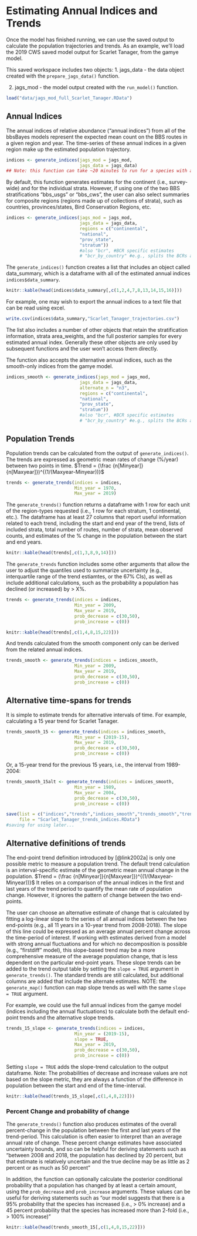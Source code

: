 # Estimating Annual Indices and Trends {#IndicesTrends}

Once the model has finished running, we can use the saved output to calculate the population trajectories and trends. As an example, we'll load the 2019 CWS saved model output for Scarlet Tanager, from the gamye model.

This saved workspace includes two objects: 1. jags_data - the data object created with the `prepare_jags_data()` function.

2.  jags_mod - the model output created with the `run_model()` function.

```r
load("data/jags_mod_full_Scarlet_Tanager.RData")

```

## Annual Indices

The annual indices of relative abundance ("annual indices") from all of the bbsBayes models represent the expected mean count on the BBS routes in a given region and year. The time-series of these annual indices in a given region make up the estimated population trajectory.

```r
indices <- generate_indices(jags_mod = jags_mod,
                            jags_data = jags_data)
## Note: this function can take ~20 minutes to run for a species with a broad range (many strata) and if the model run included a long time-series (many years).
```

By default, this function generates estimates for the continent (i.e., survey-wide) and for the individual strata. However, if using one of the two BBS stratifications "bbs_usgs" or "bbs_cws", the user can also select summaries for composite regions (regions made up of collections of strata), such as countries, provinces/states, Bird Conservation Regions, etc.

```r
indices <- generate_indices(jags_mod = jags_mod,
                            jags_data = jags_data,
                            regions = c("continental",
                            "national",
                            "prov_state",
                            "stratum"))
                            #also "bcr", #BCR specific estimates
                            # "bcr_by_country" #e.g., splits the BCRs along the national borders
```

The `generate_indices()` function creates a list that includes an object called data_summary, which is a dataframe with all of the estimated annual indices `indices$data_summary`.

```r
knitr::kable(head(indices$data_summary[,c(1,2,4,7,8,13,14,15,16)]))
```

For example, one may wish to export the annual indices to a text file that can be read using excel.

```r
write.csv(indices$data_summary,"Scarlet_Tanager_trajectories.csv")
```

The list also includes a number of other objects that retain the stratification information, strata area_weights, and the full posterior samples for every estimated annual index. Generally these other objects are only used by subsequent functions and the user won't access them directly.

The function also accepts the alternative annual indices, such as the smooth-only indices from the gamye model.

```r
indices_smooth <- generate_indices(jags_mod = jags_mod,
                            jags_data = jags_data,
                            alternate_n = "n3",
                            regions = c("continental",
                            "national",
                            "prov_state",
                            "stratum"))
                            #also "bcr", #BCR specific estimates
                            # "bcr_by_country" #e.g., splits the BCRs along the national borders
```

## Population Trends

Population trends can be calculated from the output of `generate_indices()`. The trends are expressed as geometric mean rates of change (%/year) between two points in time. $Trend = (\frac {n[Minyear]}{n[Maxyear]})^{(1/(Maxyear-Minyear))}$

```r
trends <- generate_trends(indices = indices,
                          Min_year = 1970,
                          Max_year = 2019)
```

The `generate_trends()` function returns a dataframe with 1 row for each unit of the region-types requested (i.e., 1 row for each stratum, 1 continental, etc.). The dataframe has at least 27 columns that report useful information related to each trend, including the start and end year of the trend, lists of included strata, total number of routes, number of strata, mean observed counts, and estimates of the % change in the population between the start and end years.

```r
knitr::kable(head(trends[,c(1,3,8,9,14)]))
```

The `generate_trends` function includes some other arguments that allow the user to adjust the quantiles used to summarize uncertainty (e.g., interquartile range of the trend estiamtes, or the 67% CIs), as well as include additional calculations, such as the probability a population has declined (or increased) by \> X%.

```r
trends <- generate_trends(indices = indices,
                          Min_year = 2009,
                          Max_year = 2019,
                          prob_decrease = c(30,50),
                          prob_increase = c(0))
```

```r
knitr::kable(head(trends[,c(1,4,8,15,22)]))
```

And trends calculated from the smooth component only can be derived from the related annual indices.

```r
trends_smooth <- generate_trends(indices = indices_smooth,
                          Min_year = 2009,
                          Max_year = 2019,
                          prob_decrease = c(30,50),
                          prob_increase = c(0))
```

## Alternative time-spans for trends

It is simple to estimate trends for alternative intervals of time. For example, calculating a 15 year trend for Scarlet Tanager.

```r
trends_smooth_15 <- generate_trends(indices = indices_smooth,
                          Min_year = (2019-15),
                          Max_year = 2019,
                          prob_decrease = c(30,50),
                          prob_increase = c(0))

```

Or, a 15-year trend for the previous 15 years, i.e., the interval from 1989-2004:

```r
trends_smooth_15alt <- generate_trends(indices = indices_smooth,
                          Min_year = 1989,
                          Max_year = 2004,
                          prob_decrease = c(30,50),
                          prob_increase = c(0))

```

```r
save(list = c("indices","trends","indices_smooth","trends_smooth","trends_smooth_15","trends_smooth_15alt"),
     file = "Scarlet_Tanager_trends_indices.RData")
#saving for using later...

```

## Alternative definitions of trends

The end-point trend definition introduced by [@link2002a] is only one possible metric to measure a population trend. The default trend calculation is an interval-specific estimate of the geometric mean annual change in the population. $Trend = (\frac {n[Minyear]}{n[Maxyear]})^{(1/(Maxyear-Minyear))}$ It relies on a comparison of the annual indices in the first and last years of the trend period to quantify the mean rate of population change. However, it ignores the pattern of change between the two end-points.

The user can choose an alternative estimate of change that is calculated by fitting a log-linear slope to the series of all annual indices between the two end-points (e.g., all 11 years in a 10-year trend from 2008-2018). The slope of this line could be expressed as an average annual percent change across the time-period of interest. If working with estimates derived from a model with strong annual fluctuations and for which no decomposition is possible (e.g., "firstdiff" model), this slope-based trend may be a more comprehensive measure of the average population change, that is less dependent on the particular end-point years. These slope trends can be added to the trend output table by setting the `slope = TRUE` argument in `generate_trends()`. The standard trends are still calculated, but additional columns are added that include the alternate estimates. NOTE: the `generate_map()` function can map slope trends as well with the same `slope = TRUE` argument.

For example, we could use the full annual indices from the gamye model (indices including the annual fluctuations) to calculate both the default end-point trends and the alternative slope trends.

```r
trends_15_slope <- generate_trends(indices = indices,
                          Min_year = (2019-15),
                          slope = TRUE,
                          Max_year = 2019,
                          prob_decrease = c(30,50),
                          prob_increase = c(0))
```

Setting `slope = TRUE` adds the slope-trend calculation to the output dataframe. 
Note: The probabilities of decrease and increase values are not based on the slope metric, they are always a function of the difference in population between the start and end of the time-interval.

```r
knitr::kable(head(trends_15_slope[,c(1,4,8,22)]))
```



### Percent Change and probability of change

The `generate_trends()` function also produces estimates of the overall percent-change in the population between the first and last years of the trend-period. This calculation is often easier to interpret than an average annual rate of change. These percent change estimates have associated uncertainty bounds, and so can be helpful for deriving statements such as "between 2008 and 2018, the population has declined by 20 percent, but that estimate is relatively uncertain and the true decline may be as little as 2 percent or as much as 50 percent"

In addition, the function can optionally calculate the posterior conditional probability that a population has changed by at least a certain amount, using the `prob_decrease` and `prob_increase` arguments. These values can be useful for deriving statements such as "our model suggests that there is a 95% probability that the species has increased (i.e., \> 0% increase) and a 45 percent probability that the species has increased more than 2-fold (i.e., \> 100% increase)"

```r
knitr::kable(head(trends_smooth_15[,c(1,4,8,15,22)]))
```




